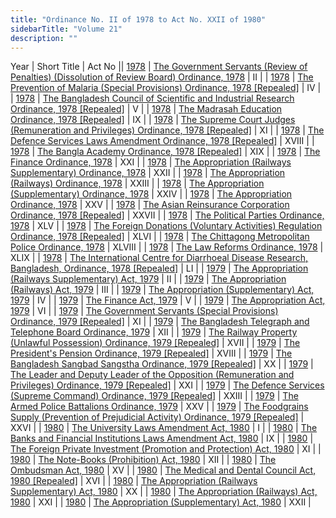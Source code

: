 ```yaml
---
title: "Ordinance No. II of 1978 to Act No. XXII of 1980"
sidebarTitle: "Volume 21"
description: ""
---
```


Year | Short Title | Act No || [1978](/act-563.html) | [The Government Servants (Review of Penalties) (Dissolution of Review Board) Ordinance, 1978](/act-563.html) | II |
| [1978](/act-564.html) | [The Prevention of Malaria (Special Provisions) Ordinance, 1978 [Repealed]](/act-564.html) | IV |
| [1978](/act-565.html) | [The Bangladesh Council of Scientific and Industrial Research Ordinance, 1978 [Repealed]](/act-565.html) | V |
| [1978](/act-566.html) | [The Madrasah Education Ordinance, 1978 [Repealed]](/act-566.html) | IX |
| [1978](/act-567.html) | [The Supreme Court Judges (Remuneration and Privileges) Ordinance, 1978 [Repealed]](/act-567.html) | XI |
| [1978](/act-568.html) | [The Defence Services Laws Amendment Ordinance, 1978 [Repealed]](/act-568.html) | XVIII |
| [1978](/act-569.html) | [The Bangla Academy Ordinance, 1978 [Repealed]](/act-569.html) | XIX |
| [1978](/act-570.html) | [The Finance Ordinance, 1978](/act-570.html) | XXI |
| [1978](/act-571.html) | [The Appropriation (Railways Supplementary) Ordinance, 1978](/act-571.html) | XXII |
| [1978](/act-572.html) | [The Appropriation (Railways) Ordinance, 1978](/act-572.html) | XXIII |
| [1978](/act-573.html) | [The Appropriation (Supplementary) Ordinance, 1978](/act-573.html) | XXIV |
| [1978](/act-574.html) | [The Appropriation Ordinance, 1978](/act-574.html) | XXV |
| [1978](/act-575.html) | [The Asian Reinsurance Corporation Ordinance, 1978 [Repealed]](/act-575.html) | XXVII |
| [1978](/act-576.html) | [The Political Parties Ordinance, 1978](/act-576.html) | XLV |
| [1978](/act-577.html) | [The Foreign Donations (Voluntary Activities) Regulation Ordinance, 1978 [Repealed]](/act-577.html) | XLVI |
| [1978](/act-578.html) | [The Chittagong Metropolitan Police Ordinance, 1978](/act-578.html) | XLVIII |
| [1978](/act-579.html) | [The Law Reforms Ordinance, 1978](/act-579.html) | XLIX |
| [1978](/act-580.html) | [The International Centre for Diarrhoeal Disease Research, Bangladesh, Ordinance, 1978 [Repealed]](/act-580.html) | LI |
| [1979](/act-581.html) | [The Appropriation (Railways Supplementary) Act, 1979](/act-581.html) | II |
| [1979](/act-582.html) | [The Appropriation (Railways) Act, 1979](/act-582.html) | III |
| [1979](/act-583.html) | [The Appropriation (Supplementary) Act, 1979](/act-583.html) | IV |
| [1979](/act-584.html) | [The Finance Act, 1979](/act-584.html) | V |
| [1979](/act-585.html) | [The Appropriation Act, 1979](/act-585.html) | VI |
| [1979](/act-586.html) | [The Government Servants (Special Provisions) Ordinance, 1979 [Repealed]](/act-586.html) | XI |
| [1979](/act-587.html) | [The Bangladesh Telegraph and Telephone Board Ordinance, 1979](/act-587.html) | XII |
| [1979](/act-588.html) | [The Railway Property (Unlawful Possession) Ordinance, 1979 [Repealed]](/act-588.html) | XVII |
| [1979](/act-589.html) | [The President's Pension Ordinance, 1979 [Repealed]](/act-589.html) | XVIII |
| [1979](/act-590.html) | [The Bangladesh Sangbad Sangstha Ordinance, 1979 [Repealed]](/act-590.html) | XX |
| [1979](/act-591.html) | [The Leader and Deputy Leader of the Opposition (Remuneration and Privileges) Ordinance, 1979 [Repealed]](/act-591.html) | XXI |
| [1979](/act-592.html) | [The Defence Services (Supreme Command) Ordinance, 1979 [Repealed]](/act-592.html) | XXIII |
| [1979](/act-593.html) | [The Armed Police Battalions Ordinance, 1979](/act-593.html) | XXV |
| [1979](/act-594.html) | [The Foodgrains Supply (Prevention of Prejudicial Activity) Ordinance, 1979 [Repealed]](/act-594.html) | XXVI |
| [1980](/act-595.html) | [The University Laws Amendment Act, 1980](/act-595.html) | I |
| [1980](/act-596.html) | [The Banks and Financial Institutions Laws Amendment Act, 1980](/act-596.html) | IX |
| [1980](/act-597.html) | [The Foreign Private Investment (Promotion and Protection) Act, 1980](/act-597.html) | XI |
| [1980](/act-598.html) | [The Note-Books (Prohibition) Act, 1980](/act-598.html) | XII |
| [1980](/act-599.html) | [The Ombudsman Act, 1980](/act-599.html) | XV |
| [1980](/act-600.html) | [The Medical and Dental Council Act, 1980 [Repealed]](/act-600.html) | XVI |
| [1980](/act-601.html) | [The Appropriation (Railways Supplementary) Act, 1980](/act-601.html) | XX |
| [1980](/act-602.html) | [The Appropriation (Railways) Act, 1980](/act-602.html) | XXI |
| [1980](/act-603.html) | [The Appropriation (Supplementary) Act, 1980](/act-603.html) | XXII |
